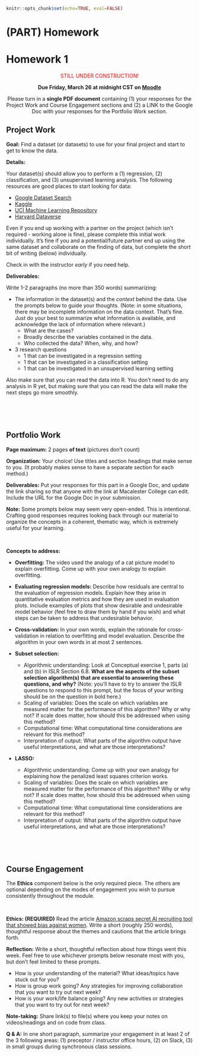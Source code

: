 ```r
knitr::opts_chunk$set(echo=TRUE, eval=FALSE)
```

# (PART) Homework {-}

# Homework 1 {-}

<center>
<span style="color: red;">STILL UNDER CONSTRUCTION!</span>
</center>

<center>
**Due Friday, March 26 at midnight CST on [Moodle](https://moodle.macalester.edu/mod/assign/view.php?id=46844)**

Please turn in a **single PDF document** containing (1) your responses for the Project Work and Course Engagement sections and (2) a LINK to the Google Doc with your responses for the Portfolio Work section.
</center>

## Project Work {-}

**Goal:** Find a dataset (or datasets) to use for your final project and start to get to know the data.

**Details:**

Your dataset(s) should allow you to perform a (1) regression, (2) classification, and (3) unsupervised learning analysis. The following resources are good places to start looking for data:

- [Google Dataset Search](https://datasetsearch.research.google.com/)
- [Kaggle](https://www.kaggle.com/datasets)
- [UCI Machine Learning Repository](https://archive.ics.uci.edu/ml/datasets.php)
- [Harvard Dataverse](https://dataverse.harvard.edu/)

Even if you end up working with a partner on the project (which isn't required - working alone is fine), please complete this initial work individually. It's fine if you and a potential/future partner end up using the same dataset and collaborate on the finding of data, but complete the short bit of writing (below) individually.

Check in with the instructor *early* if you need help.

**Deliverables:**

Write 1-2 paragraphs (no more than 350 words) summarizing:

- The information in the dataset(s) and the *context* behind the data. Use the prompts below to guide your thoughts. (Note: in some situations, there may be incomplete information on the data context. That's fine. Just do your best to summarize what information is available, and acknowledge the lack of information where relevant.)
    - What are the cases?
    - Broadly describe the variables contained in the data.
    - Who collected the data? When, why, and how?
- 3 research questions
    - 1 that can be investigated in a regression setting
    - 1 that can be investigated in a classification setting
    - 1 that can be investigated in an unsupervised learning setting

Also make sure that you can read the data into R. You don't need to do any analysis in R yet, but making sure that you can read the data will make the next steps go more smoothly.



<br><br><br>



## Portfolio Work {-}

**Page maximum:** 2 pages **of text** (pictures don't count)

**Organization:** Your choice! Use titles and section headings that make sense to you. (It probably makes sense to have a separate section for each method.)

**Deliverables:** Put your responses for this part in a Google Doc, and update the link sharing so that anyone with the link at Macalester College can edit. Include the URL for the Google Doc in your submission.

**Note:** Some prompts below may seem very open-ended. This is intentional. Crafting good responses requires looking back through our material to organize the concepts in a coherent, thematic way, which is extremely useful for your learning.

<br>

**Concepts to address:**

- **Overfitting:** The video used the analogy of a cat picture model to explain overfitting. Come up with your own analogy to explain overfitting.

- **Evaluating regression models:** Describe how residuals are central to the evaluation of regression models. Explain how they arise in quantitative evaluation metrics and how they are used in evaluation plots. Include examples of plots that show desirable and undesirable model behavior (feel free to draw them by hand if you wish) and what steps can be taken to address that undesirable behavior.

- **Cross-validation:** In your own words, explain the rationale for cross-validation in relation to overfitting and model evaluation. Describe the algorithm in your own words in at most 2 sentences.

- **Subset selection:**
    - Algorithmic understanding: Look at Conceptual exercise 1, parts (a) and (b) in ISLR Section 6.8. **What are the aspects of the subset selection algorithm(s) that are essential to answering these questions, and why?** (Note: you'll have to try to answer the ISLR questions to respond to this prompt, but the focus of your writing should be on the question in bold here.)
    - Scaling of variables: Does the scale on which variables are measured matter for the performance of this algorithm? Why or why not? If scale does matter, how should this be addressed when using this method?
    - Computational time: What computational time considerations are relevant for this method?
    - Interpretation of output: What parts of the algorithm output have useful interpretations, and what are those interpretations?

- **LASSO:**
    - Algorithmic understanding: Come up with your own analogy for explaining how the penalized least squares criterion works.
    - Scaling of variables: Does the scale on which variables are measured matter for the performance of this algorithm? Why or why not? If scale does matter, how should this be addressed when using this method?
    - Computational time: What computational time considerations are relevant for this method?
    - Interpretation of output: What parts of the algorithm output have useful interpretations, and what are those interpretations?




<br><br><br>



## Course Engagement {-}

The **Ethics** component below is the only required piece. The others are optional depending on the modes of engagement you wish to pursue consistently throughout the module.

<br>

**Ethics: (REQUIRED)** Read the article [Amazon scraps secret AI recruiting tool that showed bias against women](https://www.reuters.com/article/us-amazon-com-jobs-automation-insight/amazon-scraps-secret-ai-recruiting-tool-that-showed-bias-against-women-idUSKCN1MK08G). Write a short (roughly 250 words), thoughtful response about the themes and cautions that the article brings forth.


**Reflection:** Write a short, thoughtful reflection about how things went this week. Feel free to use whichever prompts below resonate most with you, but don't feel limited to these prompts.

- How is your understanding of the material? What ideas/topics have stuck out for you?
- How is group work going? Any strategies for improving collaboration that you want to try out next week?
- How is your work/life balance going? Any new activities or strategies that you want to try out for next week?


**Note-taking:** Share link(s) to file(s) where you keep your notes on videos/readings and on code from class.


**Q & A:** In one short paragraph, summarize your engagement in at least 2 of the 3 following areas: (1) preceptor / instructor office hours, (2) on Slack, (3) in small groups during synchronous class sessions.




